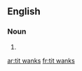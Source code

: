==English==

===Noun===
{{head|en|noun plural form}}

# {{plural of|tit wank|lang=en}}

[[ar:tit wanks]]
[[fr:tit wanks]]